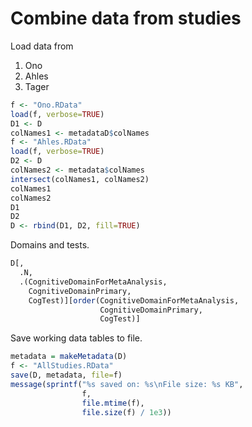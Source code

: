 # Combine data from studies

Load data from

1. Ono
1. Ahles
1. Tager

```r
f <- "Ono.RData"
load(f, verbose=TRUE)
D1 <- D
colNames1 <- metadataD$colNames
f <- "Ahles.RData"
load(f, verbose=TRUE)
D2 <- D
colNames2 <- metadata$colNames
intersect(colNames1, colNames2)
colNames1
colNames2
D1
D2
D <- rbind(D1, D2, fill=TRUE)
```

Domains and tests.

```r
D[,
  .N,
  .(CognitiveDomainForMetaAnalysis,
    CognitiveDomainPrimary,
    CogTest)][order(CognitiveDomainForMetaAnalysis,
                    CognitiveDomainPrimary,
                    CogTest)]
```

Save working data tables to file.

```r
metadata = makeMetadata(D)
f <- "AllStudies.RData"
save(D, metadata, file=f)
message(sprintf("%s saved on: %s\nFile size: %s KB", 
                f,
                file.mtime(f),
                file.size(f) / 1e3))
```
